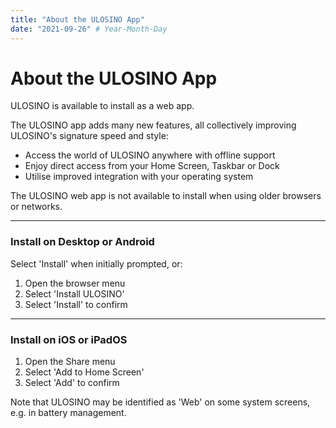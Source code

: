 ```yaml
---
title: "About the ULOSINO App"
date: "2021-09-26" # Year-Month-Day
---
```


# About the ULOSINO App

ULOSINO is available to install as a web app.

The ULOSINO app adds many new features, all collectively improving ULOSINO's signature speed and style:

- Access the world of ULOSINO anywhere with offline support
- Enjoy direct access from your Home Screen, Taskbar or Dock
- Utilise improved integration with your operating system

The ULOSINO web app is not available to install when using older browsers or networks.

---

### Install on Desktop or Android

Select 'Install' when initially prompted, or:

1. Open the browser menu
2. Select 'Install ULOSINO'
3. Select 'Install' to confirm

---

### Install on iOS or iPadOS

1. Open the Share menu
2. Select 'Add to Home Screen'
3. Select 'Add' to confirm

Note that ULOSINO may be identified as 'Web' on some system screens, e.g. in battery management.
